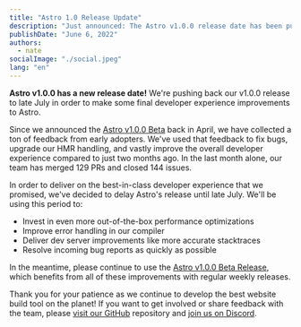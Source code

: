 ```yaml
---
title: "Astro 1.0 Release Update"
description: "Just announced: The Astro v1.0.0 release date has been pushed back to late July."
publishDate: "June 6, 2022"
authors:
  - nate
socialImage: "./social.jpeg"
lang: "en"
---
```


**Astro v1.0.0 has a new release date!** We're pushing back our v1.0.0 release to late July in order to make some final developer experience improvements to Astro.

Since we announced the [Astro v1.0.0 Beta](https://astro.build/blog/astro-1-beta-release/) back in April, we have collected a ton of feedback from early adopters. We've used that feedback to fix bugs, upgrade our HMR handling, and vastly improve the overall developer experience compared to just two months ago. In the last month alone, our team has merged 129 PRs and closed 144 issues.

In order to deliver on the best-in-class developer experience that we promised, we've decided to delay Astro's release until late July. We'll be using this period to:

- Invest in even more out-of-the-box performance optimizations
- Improve error handling in our compiler
- Deliver dev server improvements like more accurate stacktraces
- Resolve incoming bug reports as quickly as possible

In the meantime, please continue to use the [Astro v1.0.0 Beta Release](https://docs.astro.build/en/getting-started/), which benefits from all of these improvements with regular weekly releases.

Thank you for your patience as we continue to develop the best website build tool on the planet! If you want to get involved or share feedback with the team, please [visit our GitHub](https://github.com/withastro/astro) repository and [join us on Discord](https://astro.build/chat).
